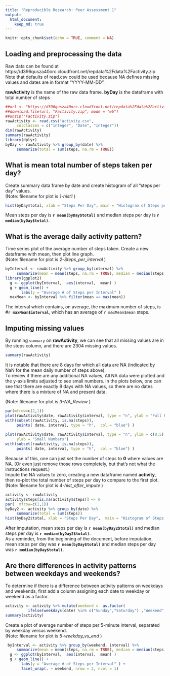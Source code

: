 ```yaml
---
title: "Reproducible Research: Peer Assessment 1"
output: 
  html_document:
    keep_md: true
---
```


```r
knitr::opts_chunk$set(echo = TRUE, comment = NA)
```

## Loading and preprocessing the data
Raw data can be found at  https://d396qusza40orc.cloudfront.net/repdata%2Fdata%2Factivity.zip  
Note that defaults of read.csv could be used because NA defines missing values and dates are in format "YYYY-MM-DD".  

**rawActivity** is the name of the raw data frame. 
**byDay** is the dataframe with total number of steps



```r
##url <- "https://d396qusza40orc.cloudfront.net/repdata%2Fdata%2Factivity.zip"
##download.file(url, "Factivity.zip", mode = "wb")
##unzip("Factivity.zip")
rawActivity <- read.csv("activity.csv", 
     colClasses = c("integer", "Date", "integer"))
dim(rawActivity)
summary(rawActivity)
library(dplyr)
byDay <- rawActivity %>% group_by(date) %>%
     summarize(total = sum(steps, na.rm = TRUE))

```



## What is mean total number of steps taken per day?
Create summary data frame by date and create histogram of all "steps per day" values.  
(Note: filename for plot is *1-hist1* ) 


```r


hist(byDay$total, xlab = "Steps Per Day", main = "Histogram of Steps per Day")


```
   

Mean steps per day is **`r mean(byDay$total)`** and median steps per day is **`r median(byDay$total)`**. 



## What is the average daily activity pattern?

Time series plot of the average number of steps taken. Create a new dataframe with mean, then plot line graph.   
(Note: filename for plot is *2-Steps_per_interval* ) 

```r
byInterval <- rawActivity %>% group_by(interval) %>%
     summarize(mean = mean(steps, na.rm = TRUE), median = median(steps,na.rm=TRUE) )
library(ggplot2)
  g <- ggplot(byInterval,  aes(interval,  mean) )
  g + geom_line() + 
       labs(y = "Average # of Steps per Interval" )
  maxMean <- byInterval %>% filter(mean == max(mean))
```

The interval which contains, on average, the maximum number of steps, is #**`r maxMean$interval`**, which has an average of `r maxMean$mean` steps.



## Imputing missing values

By running `summary` on **rawActivity**, we can see that all missing values are in the steps column, and there are 2304 missing values.  

```r
summary(rawActivity)
```
It is notable that there are 8 days for which all data are NA (indicated by NaN for the mean daily number of steps above).  
To review if there are any additional NA values, All NA data were plotted and the y-axis limits adjusted to see small numbers. In the plots below, one can see that there are exactly 8 days with NA values, so there are no dates where there is a mixture of NA and present data.

(Note: filename for plot is *3-NA_Review* )

```r
par(mfrow=c(2,1))
plot(rawActivity$date, rawActivity$interval, type = "n", ylab = "Full Range")  
with(subset(rawActivity, is.na(steps)), 
     points( date, interval, type = "h",  col = "blue") )
   
plot(rawActivity$date, rawActivity$interval, type = "n", ylim = c(0,5),
     ylab = "Small Numbers")  
with(subset(rawActivity, is.na(steps)), 
     points( date, interval, type = "h",  col = "blue") )


```

Because of this, one can just set the number of steps to **0** where values are NA. (Or even just remove those rows completely, but that's not what the instructions request.)  
Impute the NA values to zero, creating a new dataframe named **activity**, then re-plot the total number of steps per day to compare to the first plot. 
(Note: filename for plot is *4-hist_after_impute* )

```r
activity <- rawActivity
activity$steps[is.na(activity$steps)] <- 0
par(  mfrow=c(1,1))
byDay2 <- activity %>% group_by(date) %>%
     summarize(total = sum(steps))
hist(byDay2$total, xlab = "Steps Per Day",  main = "Histogram of Steps per Day")
```

After imputation, mean steps per day is **`r mean(byDay2$total)`** and median steps per day is **`r median(byDay2$total)`**.  
As a reminder, from the beginning of the document, before imputation, mean steps per day was **`r mean(byDay$total)`** and median steps per day was **`r median(byDay$total)`**. 




## Are there differences in activity patterns between weekdays and weekends?

To determine if there is a difference between activity patterns on weekdays and weekends, first add a column assigning each date to weekday or weekend as a factor.

```r
activity <- activity %>% mutate(weekend =  as.factor(
          ifelse(weekdays(date) %in% c("Sunday","Saturday") ,"Weekend","Weekday")))
summary(activity)
```

Create a plot of average number of steps per 5-minute interval, separated by weekday versus weekend.  
(Note: filename for plot is *5-weekday_vs_end* )

```r
 byInterval <- activity %>% group_by(weekend, interval) %>%
     summarize(mean = mean(steps, na.rm = TRUE), median = median(steps,na.rm=TRUE) )
  g <- ggplot(byInterval,  aes(interval,  mean) )
  g + geom_line() + 
       labs(y = "Average # of Steps per Interval" ) +
       facet_wrap(. ~ weekend, nrow = 2, ncol = 1)
```





